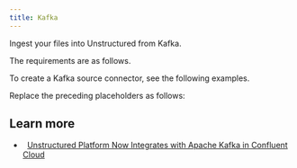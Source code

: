 ```yaml
---
title: Kafka
---
```



<FirstTimeAPISourceConnector />

Ingest your files into Unstructured from Kafka.

The requirements are as follows.


<KafkaPrerequisites />

To create a Kafka source connector, see the following examples.


<CodeGroup>
    <KafkaSDK />
    <KafkaAPIRESTCreate />
</CodeGroup>

Replace the preceding placeholders as follows:


<KafkaAPIPlaceholders />

## Learn more

- <Icon icon="blog" />&nbsp;&nbsp;[Unstructured Platform Now Integrates with Apache Kafka in Confluent Cloud](https://unstructured.io/blog/unstructured-platform-now-integrates-with-apache-kafka-in-confluent-cloud)

